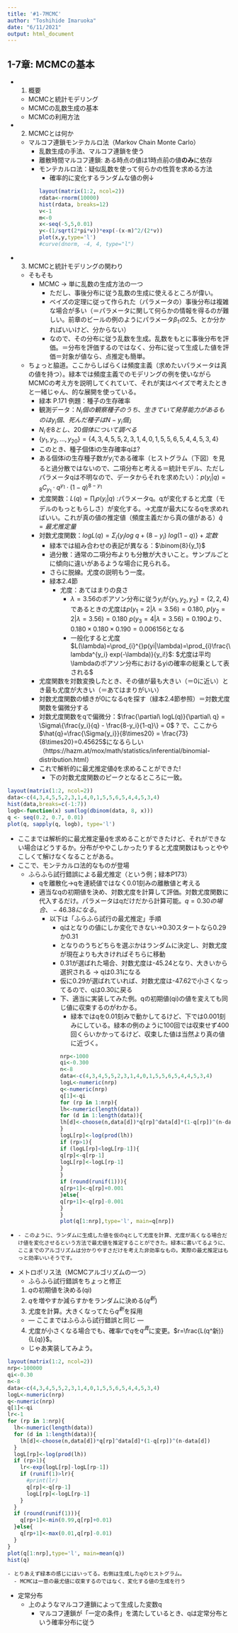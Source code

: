 ```yaml
---
title: '#1-7MCMC'
author: "Toshihide Imaruoka"
date: "6/11/2021"
output: html_document
---
```

## 1-7章: MCMCの基本
  - 1. 概要
    - MCMCと統計モデリング
    - MCMCの乱数生成の基本
    - MCMCの利用方法
  - 2. MCMCとは何か
    - マルコフ連鎖モンテカルロ法（Markov Chain Monte Carlo）
      - 乱数生成の手法、マルコフ連鎖を使う
      - 離散時間マルコフ連鎖: ある時点の値は1時点前の値$\textbf{のみ}$に依存
      - モンテカルロ法：疑似乱数を使って何らかの性質を求める方法
        - 確率的に変化するランダムな値の例↓   
```r
layout(matrix(1:2, ncol=2))
rdata<-rnorm(10000)
hist(rdata, breaks=12)
v<-1
m<-0
x<-seq(-5,5,0.01)
y<-(1/sqrt(2*pi*v))*exp(-(x-m)^2/(2*v))
plot(x,y,type='l')
#curve(dnorm, -4, 4, type="l")    
```
  - 3. MCMCと統計モデリングの関わり
    - そもそも
      - MCMC -> 単に乱数の生成方法の一つ
        - ただし、事後分布に従う乱数の生成に使えるところが偉い。
        - ベイズの定理に従って作られた（パラメータの）事後分布は複雑な場合が多い（＝パラメータに関して何らかの情報を得るのが難しい。前章のビールの例のようにパラメータ$\beta_1の2.5%がいくつ$、とか分かればいいけど、分からない）
        - なので、その分布に従う乱数を生成。乱数をもとに事後分布を評価。＝分布を評価するのではなく、分布に従って生成した値を評価＝対象が値なら、点推定も簡単。
    
    - ちょっと脇道。ここからしばらくは頻度主義（求めたいパラメータは真の値を持つ）。緑本では頻度主義でのモデリングの例を使いながらMCMCの考え方を説明してくれていて、それが実はベイズで考えたときと一緒じゃん、的な展開を使っている。
      - 緑本 P.171 例題：種子の生存確率
      - 観測データ：$N_i個の観察種子のうち、生きていて発芽能力があるものはy_i個、死んだ種子はN-y_i個」$
      - $N_iを8とし、20個体について調べる$
      - $\{y_1,y_2,...,y_{20}\}=\{4,3,4,5,5,2,3,1,4,0,1,5,5,6,5,4,4,5,3,4\}$
      - このとき、種子個体iの生存確率qは?
      - ある個体$i$の生存種子数が$y_i$である確率（ヒストグラム（下図）を見ると過分散ではないので、二項分布と考える＝統計モデル、ただしパラメータqは不明なので、データからそれを求めたい）：$p(y_i|q)={}_8 C_{y_1} \cdot q^{y_1} \cdot(1-q)^{8-{y_1}}$
      - 尤度関数：$L(q)=\prod_i p(y_i|q)$ :パラメータq。qが変化すると尤度（モデルのもっともらしさ）が変化する。→尤度が最大になるqを求めればいい。これが真の値の推定値（頻度主義だから真の値がある）$\hat{q}=最尤推定量$
      - 対数尤度関数：$logL(q) = \Sigma_i\{y_ilog\ q+(8-y_i)\ log(1-q)\}+定数$
        - 緑本では組み合わせの表記が異なる：$\binom{8}{y_1}$
        - 過分散：通常の二項分布よりも分散が大きいこと。サンプルごとに傾向に違いがあるような場合に見られる。
        - さらに脱線。尤度の説明もう一度。
        - 緑本2.4節
          - 尤度：あてはまりの良さ
            - $\lambda=3.56$のポアソン分布に従う$y_i$が$\{y_1,y_2,y_3\}=\{2,2,4\}$であるときの尤度は$p(y_1=2|\lambda=3.56)=0.180$, $p(y_2=2|\lambda=3.56)=0.180$ $p(y_3=4|\lambda=3.56)=0.190$より、$0.180\times0.180\times0.190=0.006156$となる
            - 一般化すると尤度$L(\lambda)=\prod_{i}^{}p(yi|\lambda)=\prod_{i}\frac{\lambda^{y_i} exp(-\lambda)}{y_i!}$: $尤度は平均\lambdaのポアソン分布におけるyiの確率の総乗として表される$
      - 尤度関数を対数変換したとき、その値が最も大きい（＝0に近い）とき最も尤度が大きい（＝あてはまりがいい）
      - 対数尤度関数の傾きが0になるqを探す（緑本2.4節参照）＝対数尤度関数を偏微分する
       - 対数尤度関数をqで偏微分：$\frac{\partial\ logL(q)}{\partial\ q} = \Sigma\{\frac{y_i}{q} - \frac{8-y_i}{1-q}\} = 0$ ? で、ここから$\hat{q}=\frac{\Sigma{y_i}}{8\times20} = \frac{73}{8\times20}=0.45625$になるらしい（https://hazm.at/mox/math/statistics/inferential/binomial-distribution.html）
      - これで解析的に最尤推定値$\hat{q}$を求めることができた!
        - 下の対数尤度関数のピークとなるところに一致。
            
```r
layout(matrix(1:2, ncol=2))
data<-c(4,3,4,5,5,2,3,1,4,0,1,5,5,6,5,4,4,5,3,4)
hist(data,breaks=c(-1:7))
logb<-function(x) sum(log(dbinom(data, 8, x)))
q <- seq(0.2, 0.7, 0.01)
plot(q, sapply(q, logb), type='l')
```

  - ここまでは解析的に最尤推定量$\hat{q}$を求めることができたけど、それができない場合はどうするか。分布がややこしかったりすると尤度関数はもっとややこしくて解けなくなることがある。
  - ここで、モンテカルロ法的なものが登場
    - ふらふら試行錯誤による最尤推定（という例；緑本P173）
      - qを離散化→qを連続値ではなく0.01刻みの離散値と考える
      - 適当なqの初期値を決め、対数尤度を計算して評価。対数尤度関数に代入するだけ。パラメータはqだけだから計算可能。$q=0.30の場合、-46.38になる$。
        - 以下は「ふらふら試行の最尤推定」手順
          - qはとなりの値にしか変化できない->0.30スタートなら0.29か0.31
          - となりのうちどちらを選ぶかはランダムに決定し、対数尤度が現在よりも大きければそちらに移動
          - 0.31が選ばれた場合、対数尤度は-45.24となり、大きいから選択される -> qは0.31になる
          - 仮に0.29が選ばれていれば、対数尤度は-47.62で小さくなってるので、qは0.30に戻る
          - 下、適当に実装してみた例。qの初期値(qi)の値を変えても同じ値に収束するのがわかる。
            - 緑本ではqを0.01刻みで動かしてるけど、下では0.001刻みにしている。緑本の例のように100回では収束せず400回くらいかかってるけど、収束した値は当然より真の値に近づく。
```r
nrp<-1000
qi<-0.300
n<-8
data<-c(4,3,4,5,5,2,3,1,4,0,1,5,5,6,5,4,4,5,3,4)
logL<-numeric(nrp)
q<-numeric(nrp)
q[1]<-qi
for (rp in 1:nrp){
  lh<-numeric(length(data))
  for (d in 1:length(data)){
    lh[d]<-choose(n,data[d])*q[rp]^data[d]*(1-q[rp])^(n-data[d])
  }
  logL[rp]<-log(prod(lh))
  if (rp>1){
    if (logL[rp]<logL[rp-1]){
      q[rp]<-q[rp-1]
      logL[rp]<-logL[rp-1]
    }
  }
  if (round(runif(1))){
    q[rp+1]<-q[rp]+0.001
  }else{
    q[rp+1]<-q[rp]-0.001
  }
}
plot(q[1:nrp],type='l', main=q[nrp])
```

  -  
    - このように、ランダムに生成した値を仮のqとして尤度を計算、尤度が高くなる場合だけ値を変化させるという方法で最尤値を推定することができた。緑本に書いてるように、ここまでのアルゴリズムは分かりやすさだけを考えた非効率なもの。実際の最尤推定はもっと効率いいそうです。
  - メトロポリス法（MCMCアルゴリズムの一つ）
    - ふらふら試行錯誤をちょっと修正
    1. $q$の初期値を決める(qi)
    2. $q$を増やすか減らすかをランダムに決める($q^新$)
    3. 尤度を計算。大きくなってたら$q^新$を採用
    - --- ここまではふらふら試行錯誤と同じ ---
    4. 尤度が小さくなる場合でも、確率$r$で$q$を$q^真$に変更。$r=\frac{L(q^新)}{L(q)}$。
    - じゃあ実装してみよう。
    
```r
layout(matrix(1:2, ncol=2))
nrp<-100000
qi<-0.30
n<-8
data<-c(4,3,4,5,5,2,3,1,4,0,1,5,5,6,5,4,4,5,3,4)
logL<-numeric(nrp)
q<-numeric(nrp)
q[1]<-qi
lr<-1
for (rp in 1:nrp){
  lh<-numeric(length(data))
  for (d in 1:length(data)){
    lh[d]<-choose(n,data[d])*q[rp]^data[d]*(1-q[rp])^(n-data[d])
  }
  logL[rp]<-log(prod(lh))
  if (rp>1){
    lr<-exp(logL[rp]-logL[rp-1])
    if (runif(1)>lr){
      #print(lr)
      q[rp]<-q[rp-1]
      logL[rp]<-logL[rp-1]
    }
  }
  if (round(runif(1))){
    q[rp+1]<-min(0.99,q[rp]+0.01)
  }else{
    q[rp+1]<-max(0.01,q[rp]-0.01)
  }
}
plot(q[1:nrp],type='l', main=mean(q))
hist(q)
```
    - とりあえず緑本の感じにはいってる。右側は生成したqのヒストグラム。
      - MCMCは一意の最尤値に収束するのではなく、変化する値の生成を行う
  - 定常分布
    - 上のようなマルコフ連鎖によって生成した変数q
      - マルコフ連鎖が「一定の条件」を満たしているとき、qは定常分布という確率分布に従う